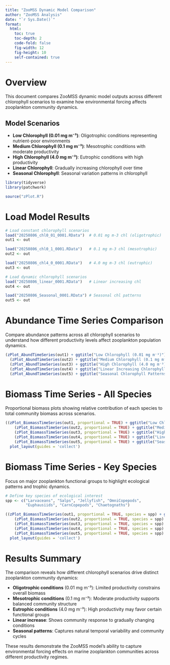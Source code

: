 ```yaml
---
title: "ZooMSS Dynamic Model Comparison"
author: "ZooMSS Analysis"
date: "`r Sys.Date()`"
format: 
  html:
    toc: true
    toc-depth: 2
    code-fold: false
    fig-width: 12
    fig-height: 10
    self-contained: true
---
```


# Overview

This document compares ZooMSS dynamic model outputs across different chlorophyll scenarios to examine how environmental forcing affects zooplankton community dynamics.

## Model Scenarios

- **Low Chlorophyll (0.01 mg m⁻³)**: Oligotrophic conditions representing nutrient-poor environments
- **Medium Chlorophyll (0.1 mg m⁻³)**: Mesotrophic conditions with moderate productivity
- **High Chlorophyll (4.0 mg m⁻³)**: Eutrophic conditions with high productivity
- **Linear Chlorophyll**: Gradually increasing chlorophyll over time
- **Seasonal Chlorophyll**: Seasonal variation patterns in chlorophyll

```r
library(tidyverse)
library(patchwork)

source("zPlot.R")
```

# Load Model Results

```r
# Load constant chlorophyll scenarios
load("20250806_chl0_01_0001.RData")  # 0.01 mg m-3 chl (oligotrophic)
out1 <- out

load("20250806_chl0_1_0001.RData")   # 0.1 mg m-3 chl (mesotrophic)
out2 <- out

load("20250806_chl4_0_0001.RData")   # 4.0 mg m-3 chl (eutrophic)
out3 <- out

# Load dynamic chlorophyll scenarios
load("20250806_linear_0001.RData")   # Linear increasing chl
out4 <- out

load("20250806_Seasonal_0001.RData") # Seasonal chl patterns
out5 <- out
```

# Abundance Time Series Comparison

Compare abundance patterns across all chlorophyll scenarios to understand how different productivity levels affect zooplankton population dynamics.

```r
(zPlot_AbundTimeSeries(out1) + ggtitle("Low Chlorophyll (0.01 mg m⁻³)")) /
  (zPlot_AbundTimeSeries(out2) + ggtitle("Medium Chlorophyll (0.1 mg m⁻³)")) /
  (zPlot_AbundTimeSeries(out3) + ggtitle("High Chlorophyll (4.0 mg m⁻³)")) /
  (zPlot_AbundTimeSeries(out4) + ggtitle("Linear Increasing Chlorophyll")) /
  (zPlot_AbundTimeSeries(out5) + ggtitle("Seasonal Chlorophyll Patterns"))
```

# Biomass Time Series - All Species

Proportional biomass plots showing relative contribution of each species to total community biomass across scenarios.

```r
((zPlot_BiomassTimeSeries(out1, proportional = TRUE) + ggtitle("Low Chlorophyll (0.01 mg m⁻³)")) /
    (zPlot_BiomassTimeSeries(out2, proportional = TRUE) + ggtitle("Medium Chlorophyll (0.1 mg m⁻³)")) /
    (zPlot_BiomassTimeSeries(out3, proportional = TRUE) + ggtitle("High Chlorophyll (4.0 mg m⁻³)")) /
    (zPlot_BiomassTimeSeries(out4, proportional = TRUE) + ggtitle("Linear Increasing Chlorophyll")) /
    (zPlot_BiomassTimeSeries(out5, proportional = TRUE) + ggtitle("Seasonal Chlorophyll Patterns"))) +
  plot_layout(guides = 'collect')
```

# Biomass Time Series - Key Species

Focus on major zooplankton functional groups to highlight ecological patterns and trophic dynamics.

```r
# Define key species of ecological interest
spp <- c("Larvaceans", "Salps", "Jellyfish", "OmniCopepods", 
         "Euphausiids", "CarnCopepods", "Chaetognaths")

((zPlot_BiomassTimeSeries(out1, proportional = TRUE, species = spp) + ggtitle("Low Chlorophyll (0.01 mg m⁻³)")) /
    (zPlot_BiomassTimeSeries(out2, proportional = TRUE, species = spp) + ggtitle("Medium Chlorophyll (0.1 mg m⁻³)")) /
    (zPlot_BiomassTimeSeries(out3, proportional = TRUE, species = spp) + ggtitle("High Chlorophyll (4.0 mg m⁻³)")) /
    (zPlot_BiomassTimeSeries(out4, proportional = TRUE, species = spp) + ggtitle("Linear Increasing Chlorophyll")) /
    (zPlot_BiomassTimeSeries(out5, proportional = TRUE, species = spp) + ggtitle("Seasonal Chlorophyll Patterns"))) +
  plot_layout(guides = 'collect')
```

# Results Summary

The comparison reveals how different chlorophyll scenarios drive distinct zooplankton community dynamics:

- **Oligotrophic conditions** (0.01 mg m⁻³): Limited productivity constrains overall biomass
- **Mesotrophic conditions** (0.1 mg m⁻³): Moderate productivity supports balanced community structure  
- **Eutrophic conditions** (4.0 mg m⁻³): High productivity may favor certain functional groups
- **Linear increase**: Shows community response to gradually changing conditions
- **Seasonal patterns**: Captures natural temporal variability and community cycles

These results demonstrate the ZooMSS model's ability to capture environmental forcing effects on marine zooplankton communities across different productivity regimes.
